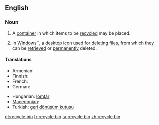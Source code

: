 ==English==

===Noun===
{{en-noun}}

# A [[container]] in which items to be [[recycled]] may be placed.
# {{computing}} In [[Windows]]&trade;, a [[desktop]] [[icon]] used for [[deleting]] [[file]]s, from which they can be [[retrieved]] or [[permanently]] deleted.

====Translations====
{{trans-top|container}}
* Armenian: {{t|hy|զիբիլի վեդռո|tr=zibili vedro}}
* Finnish: {{t-|fi|kierrätysastia}}
* French: {{t+|fr|corbeille|f}}
* German: {{t-|de|Papierkorb|m}}
{{trans-mid}}
* Hungarian: [[lomtár]]
* [[Macedonian]]: {{t|mk|канта за рециклирање|f|sc+Cyrl|tr=kánta za reciklíranje}}
* Turkish: [[geri dönüşüm kutusu]]
{{trans-bottom}}

[[et:recycle bin]]
[[fr:recycle bin]]
[[ta:recycle bin]]
[[zh:recycle bin]]